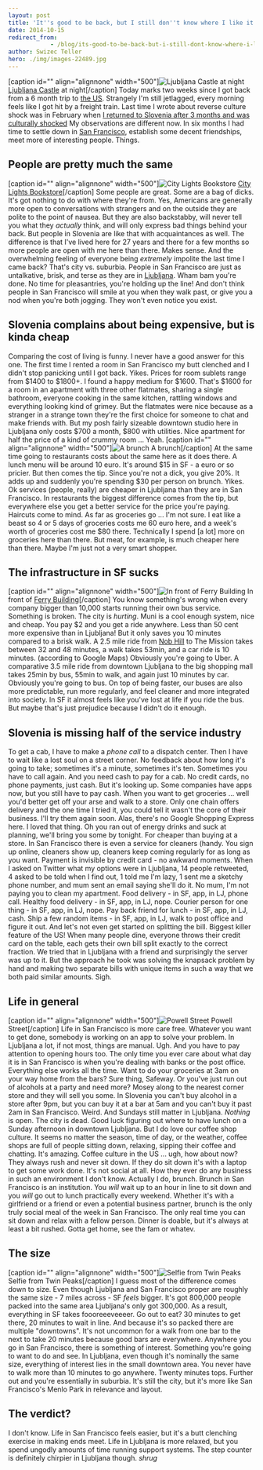 ```yaml
---
layout: post
title: 'It''s good to be back, but I still don''t know where I like it more'
date: 2014-10-15
redirect_from: 
            - /blog/its-good-to-be-back-but-i-still-dont-know-where-i-like-it-more/swizec/6610
author: Swizec Teller
hero: ./img/images-22489.jpg
---
```

\[caption id="" align="alignnone" width="500"]![Ljubljana Castle at night](./img/images-22489.jpg "Ljubljana Castle at night") [Ljubljana Castle](<http://maps.google.com/maps?ll=46.0488888889,14.5083333333&spn=0.01,0.01&q=46.0488888889,14.5083333333 (Ljubljana%20Castle)&t=h> "Ljubljana Castle") at night\[/caption] Today marks two weeks since I got back from a 6 month trip to [the US](<http://maps.google.com/maps?ll=38.8833333333,-77.0166666667&spn=10.0,10.0&q=38.8833333333,-77.0166666667 (United%20States)&t=h> "United States"). Strangely I'm still jetlagged, every morning feels like I got hit by a freight train. Last time I wrote about reverse culture shock was in February when [I returned to Slovenia after 3 months and was culturally shocked](http://swizec.com/blog/i-returned-to-slovenia-after-3-months-and-i-am-culturally-shocked/swizec/6530) My observations are different now. In six months I had time to settle down in [San Francisco](<http://maps.google.com/maps?ll=37.7833333333,-122.416666667&spn=0.1,0.1&q=37.7833333333,-122.416666667 (San%20Francisco)&t=h> "San Francisco"), establish some decent friendships, meet more of interesting people. Things.

## People are pretty much the same

\[caption id="" align="alignnone" width="500"]![City Lights Bookstore](./img/images-22491.jpg "City Lights Bookstore") [City Lights Bookstore](<http://maps.google.com/maps?ll=37.797628,-122.406575&spn=0.01,0.01&q=37.797628,-122.406575 (City%20Lights%20Bookstore)&t=h> "City Lights Bookstore")\[/caption] Some people are great. Some are a bag of dicks. It's got nothing to do with where they're from. Yes, Americans are generally more open to conversations with strangers and on the outside they are polite to the point of nausea. But they are also backstabby, will never tell you what they _actually_ think, and will only express bad things behind your back. But people in Slovenia are like that with acquaintances as well. The difference is that I've lived here for 27 years and there for a few months so more people are open with me here than there. Makes sense. And the overwhelming feeling of everyone being _extremely_ impolite the last time I came back? That's city vs. suburbia. People in San Francisco are just as untalkative, brisk, and terse as they are in [Ljubljana](<http://maps.google.com/maps?ll=46.0555555556,14.5083333333&spn=0.1,0.1&q=46.0555555556,14.5083333333 (Ljubljana)&t=h> "Ljubljana"). Wham bam you're done. No time for pleasantries, you're holding up the line! And don't think people in San Francisco will smile at you when they walk past, or give you a nod when you're both jogging. They won't even notice you exist.

## Slovenia complains about being expensive, but is kinda cheap

Comparing the cost of living is funny. I never have a good answer for this one. The first time I rented a room in San Francisco my butt clenched and I didn't stop panicking until I got back. Yikes. Prices for room sublets range from $1400 to $1800+. I found a happy medium for $1600. That's $1600 for a room in an apartment with three other flatmates, sharing a single bathroom, everyone cooking in the same kitchen, rattling windows and everything looking kind of grimey. But the flatmates were nice because as a stranger in a strange town they're the first choice for someone to chat and make friends with. But my posh fairly sizeable downtown studio here in Ljubljana only costs $700 a month, $800 with utilities. Nice apartment for half the price of a kind of crummy room ... Yeah. \[caption id="" align="alignnone" width="500"]![A brunch](./img/images-22492.jpg "A brunch") A brunch\[/caption] At the same time going to restaurants costs about the same here as it does there. A lunch menu will be around 10 euro. It's around $15 in SF - a euro or so pricier. But then comes the tip. Since you're not a dick, you give 20%. It adds up and suddenly you're spending $30 per person on brunch. Yikes. Ok services (people, really) are cheaper in Ljubljana than they are in San Francisco. In restaurants the biggest difference comes from the tip, but everywhere else you get a better service for the price you're paying. Haircuts come to mind. As far as groceries go ... I'm not sure. I eat like a beast so 4 or 5 days of groceries costs me 60 euro here, and a week's worth of groceries cost me $80 there. Technically I spend \[a lot] more on groceries here than there. But meat, for example, is much cheaper here than there. Maybe I'm just not a very smart shopper.

## The infrastructure in SF sucks

\[caption id="" align="alignnone" width="500"]![In front of Ferry Building](./img/images-22490.jpg "In front of Ferry Building") In front of [Ferry Building](<http://maps.google.com/maps?ll=37.7955555556,-122.392222222&spn=0.01,0.01&q=37.7955555556,-122.392222222 (San%20Francisco%20Ferry%20Building)&t=h> "San Francisco Ferry Building")\[/caption] You know something's wrong when every company bigger than 10,000 starts running their own bus service. Something is broken. The city is _hurting_. Muni is a cool enough system, nice and cheap. You pay $2 and you get a ride anywhere. Less than 50 cent more expensive than in Ljubljana! But it only saves you 10 minutes compared to a brisk walk. A 2.5 mile ride from [Nob Hill](<http://maps.google.com/maps?ll=37.79323,-122.41448&spn=0.1,0.1&q=37.79323,-122.41448 (Nob%20Hill%2C%20San%20Francisco)&t=h> "Nob Hill, San Francisco") to The Mission takes between 32 and 48 minutes, a walk takes 53min, and a car ride is 10 minutes. (according to Google Maps) Obviously you're going to Uber. A comparative 3.5 mile ride from downtown Ljubljana to the big shopping mall takes 25min by bus, 55min to walk, and again just 10 minutes by car. Obviously you're going to bus. On top of being faster, our buses are also more predictable, run more regularly, and feel cleaner and more integrated into society. In SF it almost feels like you've lost at life if you ride the bus. But maybe that's just prejudice because I didn't do it enough.

## Slovenia is missing half of the service industry

To get a cab, I have to make a _phone call_ to a dispatch center. Then I have to wait like a lost soul on a street corner. No feedback about how long it's going to take; sometimes it's a minute, sometimes it's ten. Sometimes you have to call again. And you need cash to pay for a cab. No credit cards, no phone payments, just cash. But it's looking up. Some companies have apps now, but you still have to pay cash. When you want to get groceries ... well you'd better get off your arse and walk to a store. Only one chain offers delivery and the one time I tried it, you could tell it wasn't the core of their business. I'll try them again soon. Alas, there's no Google Shopping Express here. I loved that thing. Oh you ran out of energy drinks and suck at planning, we'll bring you some by tonight. For cheaper than buying at a store. In San Francisco there is even a service for cleaners (handy. You sign up online, cleaners show up, cleaners keep coming regularly for as long as you want. Payment is invisible by credit card - no awkward moments. When I asked on Twitter what my options were in Ljubljana, 14 people retweeted, 4 asked to be told when I find out, 1 told me I'm lazy, 1 sent me a sketchy phone number, and mum sent an email saying she'll do it. No mum, I'm not paying you to clean my apartment. Food delivery - in SF, app, in LJ, phone call. Healthy food delivery - in SF, app, in LJ, nope. Courier person for one thing - in SF, app, in LJ, nope. Pay back friend for lunch - in SF, app, in LJ, cash. Ship a few random items - in SF, app, in LJ, walk to post office and figure it out. And let's not even get started on splitting the bill. Biggest killer feature of the US! When many people dine, everyone throws their credit card on the table, each gets their own bill split exactly to the correct fraction. We tried that in Ljubljana with a friend and surprisingly the server was up to it. But the approach he took was solving the knapsack problem by hand and making two separate bills with unique items in such a way that we both paid similar amounts. Sigh.

## Life in general

\[caption id="" align="alignnone" width="500"]![Powell Street](./img/images-22493.jpg "Powell Street") Powell Street\[/caption] Life in San Francisco is more care free. Whatever you want to get done, somebody is working on an app to solve your problem. In Ljubljana a lot, if not most, things are manual. Ugh. And you have to pay attention to opening hours too. The only time you ever care about what day it is in San Francisco is when you're dealing with banks or the post office. Everything else works all the time. Want to do your groceries at 3am on your way home from the bars? Sure thing, Safeway. Or you've just run out of alcohols at a party and need more? Mosey along to the nearest corner store and they will sell you some. In Slovenia you can't buy alcohol in a store after 9pm, but you can buy it at a bar at 5am and you can't buy it past 2am in San Francisco. Weird. And Sundays still matter in Ljubljana. _Nothing_ is open. The city is dead. Good luck figuring out where to have lunch on a Sunday afternoon in downtown Ljubljana. But I do love our coffee shop culture. It seems no matter the season, time of day, or the weather, coffee shops are full of people sitting down, relaxing, sipping their coffee and chatting. It's amazing. Coffee culture in the US ... ugh, how about now? They always rush and never sit down. If they do sit down it's with a laptop to get some work done. It's not social at all. How they ever do any business in such an environment I don't know. Actually I do, brunch. Brunch in San Francisco is an institution. You _will_ wait up to an hour in line to sit down and you _will_ go out to lunch practically every weekend. Whether it's with a girlfriend or a friend or even a potential business partner, brunch is the only truly social meal of the week in San Francisco. The only real time you can sit down and relax with a fellow person. Dinner is doable, but it's always at least a bit rushed. Gotta get home, see the fam or whatev.

## The size

\[caption id="" align="alignnone" width="500"]![Selfie from Twin Peaks](./img/images-22494.jpg "Selfie from Twin Peaks") Selfie from Twin Peaks\[/caption] I guess most of the difference comes down to size. Even though Ljubljana and San Francisco proper are roughly the same size - 7 miles across - SF _feels_ bigger. It's got 800,000 people packed into the same area Ljubljana's only got 300,000. As a result, everything in SF takes foooreeeveeeer. Go out to eat? 30 minutes to get there, 20 minutes to wait in line. And because it's so packed there are multiple "downtowns". It's not uncommon for a walk from one bar to the next to take 20 minutes because good bars are everywhere. Anywhere you go in San Francisco, there is something of interest. Something you're going to want to do and see. In Ljubljana, even though it's nominally the same size, everything of interest lies in the small downtown area. You never have to walk more than 10 minutes to go anywhere. Twenty minutes tops. Further out and you're essentially in suburbia. It's still the city, but it's more like San Francisco's Menlo Park in relevance and layout.

## The verdict?

I don't know. Life in San Francisco feels easier, but it's a butt clenching exercise in making ends meet. Life in Ljubljana is more relaxed, but you spend ungodly amounts of time running support systems. The step counter is definitely chirpier in Ljubljana though. _shrug_